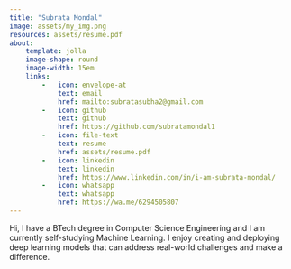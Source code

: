 ```yaml
---
title: "Subrata Mondal"
image: assets/my_img.png
resources: assets/resume.pdf
about:
    template: jolla
    image-shape: round
    image-width: 15em
    links:
        -   icon: envelope-at
            text: email
            href: mailto:subratasubha2@gmail.com
        -   icon: github
            text: github
            href: https://github.com/subratamondal1
        -   icon: file-text
            text: resume
            href: assets/resume.pdf
        -   icon: linkedin
            text: linkedin
            href: https://www.linkedin.com/in/i-am-subrata-mondal/
        -   icon: whatsapp
            text: whatsapp
            href: https://wa.me/6294505807
---
```


Hi, I have a BTech degree in Computer Science Engineering and I am currently self-studying Machine Learning. I enjoy creating and deploying deep learning models that can address real-world challenges and make a difference.



